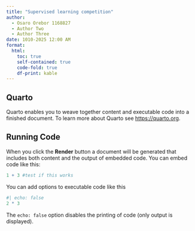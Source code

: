 ```yaml
---
title: "Supervised learning competition"
author: 
  - Osaro Orebor 1168827
  - Author Two
  - Author Three
date: 1010-2025 12:00 AM
format:
  html:
    toc: true
    self-contained: true
    code-fold: true
    df-print: kable
---
```


## Quarto

Quarto enables you to weave together content and executable code into a finished document. To learn more about Quarto see <https://quarto.org>.

## Running Code

When you click the **Render** button a document will be generated that includes both content and the output of embedded code. You can embed code like this:

```r
1 + 3 #test if this works
```

You can add options to executable code like this

```r
#| echo: false
2 * 3
```

The `echo: false` option disables the printing of code (only output is displayed).
